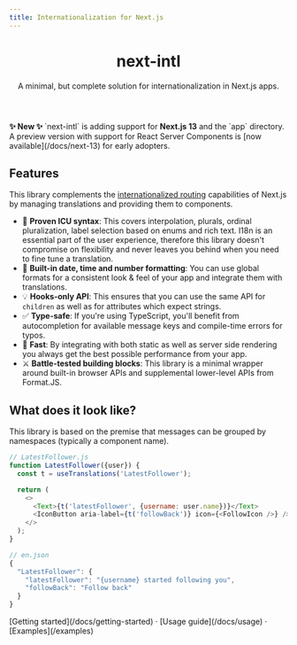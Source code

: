 ```yaml
---
title: Internationalization for Next.js
---
```



<header className="py-20">
  <h1 className="text-center text-3xl md:text-4xl font-bold text-slate-900 dark:text-white">
    next-intl
  </h1>
  <div className="bleed relative mt-6 -mx-6 md:-mx-8 2xl:-mx-24">
    <div className="mx-auto max-w-full w-[880px] text-center px-4">
      <span className="text-lg text-gray-600 md:text-xl">
        A minimal, but complete solution for internationalization in Next.js
        apps.
      </span>
    </div>
  </div>
</header>

<aside className="p-6 bg-emerald-50 border border-emerald-500 rounded-sm dark:nx-bg-primary-300/10 border-emerald-500/80">
  <b className="text-emerald-700">✨ New ✨ </b> `next-intl` is adding support
  for
  <b>Next.js 13</b> and the `app` directory. A preview version with support for React
  Server Components is [now available](/docs/next-13) for early adopters.
</aside>

## Features

This library complements the [internationalized routing](https://nextjs.org/docs/advanced-features/i18n-routing) capabilities of Next.js by managing translations and providing them to components.

- 🌟 **Proven ICU syntax**: This covers interpolation, plurals, ordinal pluralization, label selection based on enums and rich text. I18n is an essential part of the user experience, therefore this library doesn't compromise on flexibility and never leaves you behind when you need to fine tune a translation.
- 📅 **Built-in date, time and number formatting**: You can use global formats for a consistent look & feel of your app and integrate them with translations.
- 💡 **Hooks-only API**: This ensures that you can use the same API for `children` as well as for attributes which expect strings.
- ✅ **Type-safe**: If you're using TypeScript, you'll benefit from autocompletion for available message keys and compile-time errors for typos.
- 🚀 **Fast**: By integrating with both static as well as server side rendering you always get the best possible performance from your app.
- ⚔️ **Battle-tested building blocks**: This library is a minimal wrapper around built-in browser APIs and supplemental lower-level APIs from Format.JS.

## What does it look like?

This library is based on the premise that messages can be grouped by namespaces (typically a component name).

```js
// LatestFollower.js
function LatestFollower({user}) {
  const t = useTranslations('LatestFollower');

  return (
    <>
      <Text>{t('latestFollower', {username: user.name})}</Text>
      <IconButton aria-label={t('followBack')} icon={<FollowIcon />} />
    </>
  );
}
```

```js
// en.json
{
  "LatestFollower": {
    "latestFollower": "{username} started following you",
    "followBack": "Follow back"
  }
}
```

<div className="pt-8">
  [Getting started](/docs/getting-started) · [Usage guide](/docs/usage) ·
  [Examples](/examples)
</div>
